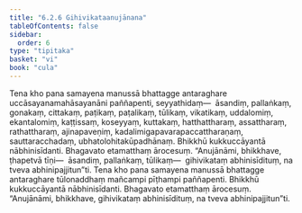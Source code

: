 ```yaml
---
title: "6.2.6 Gihivikataanujānana"
tableOfContents: false
sidebar:
  order: 6
type: "tipitaka"
basket: "vi"
book: "cula"
---
```



<DynamicBreadcrumb />

<Division number="314" book="cula">

<Paragraph number="1348" book="cula">
Tena kho pana samayena manussā bhattagge antaraghare uccāsayanamahāsayanāni paññapenti, seyyathidaṃ—  āsandiṃ, pallaṅkaṃ, gonakaṃ, cittakaṃ, paṭikaṃ, paṭalikaṃ, tūlikaṃ, vikatikaṃ, uddalomiṃ, ekantalomiṃ, kaṭṭissaṃ, koseyyaṃ, kuttakaṃ, hatthattharaṃ, assattharaṃ, rathattharaṃ, ajinapaveṇiṃ, kadalimigapavarapaccattharaṇaṃ, sauttaracchadaṃ, ubhatolohitakūpadhānaṃ. Bhikkhū kukkuccāyantā nābhinisīdanti. Bhagavato etamatthaṃ ārocesuṃ. “Anujānāmi, bhikkhave, ṭhapetvā tīṇi—  āsandiṃ, pallaṅkaṃ, tūlikaṃ—  gihivikataṃ abhinisīdituṃ, na tveva abhinipajjitun”ti.
</Paragraph>

<Paragraph number="1349" book="cula">
Tena kho pana samayena manussā bhattagge antaraghare tūlonaddhaṃ mañcampi pīṭhampi paññapenti. Bhikkhū kukkuccāyantā nābhinisīdanti. Bhagavato etamatthaṃ ārocesuṃ. “Anujānāmi, bhikkhave, gihivikataṃ abhinisīdituṃ, na tveva abhinipajjitun”ti.
</Paragraph>
</Division>